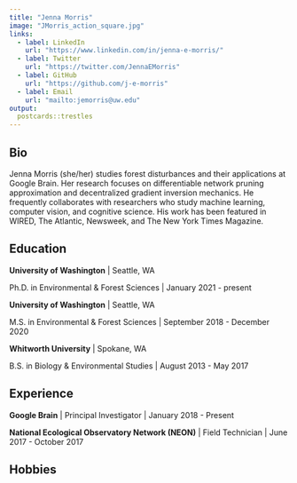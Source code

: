 ```yaml
---
title: "Jenna Morris"
image: "JMorris_action_square.jpg"
links:
  - label: LinkedIn
    url: "https://www.linkedin.com/in/jenna-e-morris/"
  - label: Twitter
    url: "https://twitter.com/JennaEMorris"
  - label: GitHub
    url: "https://github.com/j-e-morris"
  - label: Email
    url: "mailto:jemorris@uw.edu"
output:
  postcards::trestles
---
```

 
## Bio

Jenna Morris (she/her) studies forest disturbances and their applications at Google 
Brain. Her research focuses on differentiable network pruning approximation and 
decentralized gradient inversion mechanics. He frequently collaborates with 
researchers who study machine learning, computer vision, and cognitive science.
His work has been featured in WIRED, The Atlantic, Newsweek, and The New York 
Times Magazine.

## Education

**University of Washington** | Seattle, WA

Ph.D. in Environmental & Forest Sciences | January 2021 - present

**University of Washington** | Seattle, WA

M.S. in Environmental & Forest Sciences | September 2018 - December 2020

**Whitworth University** | Spokane, WA

B.S. in Biology & Environmental Studies | August 2013 - May 2017

## Experience

**Google Brain** | Principal Investigator | January 2018 - Present

**National Ecological Observatory Network (NEON)** | Field Technician | June 2017 - October 2017

## Hobbies
